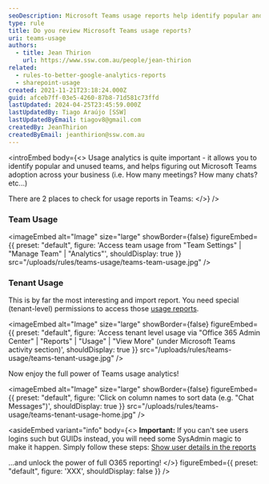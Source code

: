 ```yaml
---
seoDescription: Microsoft Teams usage reports help identify popular and unused teams, track adoption, and monitor meeting and chat activity.
type: rule
title: Do you review Microsoft Teams usage reports?
uri: teams-usage
authors:
  - title: Jean Thirion
    url: https://www.ssw.com.au/people/jean-thirion
related:
  - rules-to-better-google-analytics-reports
  - sharepoint-usage
created: 2021-11-21T23:18:24.000Z
guid: afceb7ff-03e5-4260-87b8-71d581c73ffd
lastUpdated: 2024-04-25T23:45:59.000Z
lastUpdatedBy: Tiago Araújo [SSW]
lastUpdatedByEmail: tiagov8@gmail.com
createdBy: JeanThirion
createdByEmail: jeanthirion@ssw.com.au
---
```


<introEmbed
  body={<>
Usage analytics is quite important - it allows you to identify popular and unused teams, and helps figuring out Microsoft Teams adoption across your business (i.e. How many meetings? How many chats? etc...)

There are 2 places to check for usage reports in Teams:
  </>}
/>
### Team Usage


<imageEmbed
  alt="Image"
  size="large"
  showBorder={false}
  figureEmbed={{
    preset: "default",
    figure: 'Access team usage from "Team Settings" | "Manage Team" | "Analytics"',
    shouldDisplay: true
  }}
  src="/uploads/rules/teams-usage/teams-team-usage.jpg"
/>

### Tenant Usage

This is by far the most interesting and import report. You need special (tenant-level) permissions to access those [usage reports](https://admin.microsoft.com/?source=applauncher#/reportsUsage/TeamsUserActivityV1).


<imageEmbed
  alt="Image"
  size="large"
  showBorder={false}
  figureEmbed={{
    preset: "default",
    figure: 'Access tenant level usage via "Office 365 Admin Center" | "Reports" | "Usage" | "View More" (under Microsoft Teams activity section)',
    shouldDisplay: true
  }}
  src="/uploads/rules/teams-usage/teams-tenant-usage.jpg"
/>

Now enjoy the full power of Teams usage analytics!


<imageEmbed
  alt="Image"
  size="large"
  showBorder={false}
  figureEmbed={{
    preset: "default",
    figure: 'Click on column names to sort data (e.g. "Chat Messages")',
    shouldDisplay: true
  }}
  src="/uploads/rules/teams-usage/teams-tenant-usage-home.jpg"
/>

<asideEmbed
  variant="info"
  body={<>
    **Important:** If you can't see users logins such but GUIDs instead, you will need some SysAdmin magic to make it happen. Simply follow these steps: [Show user details in the reports](https://docs.microsoft.com/en-AU/microsoft-365/admin/activity-reports/activity-reports?view=o365-worldwide#show-user-details-in-the-reports&WT.mc_id=M365-MVP-33518)

...and unlock the power of full O365 reporting!
  </>}
  figureEmbed={{
    preset: "default",
    figure: 'XXX',
    shouldDisplay: false
  }}
/>
